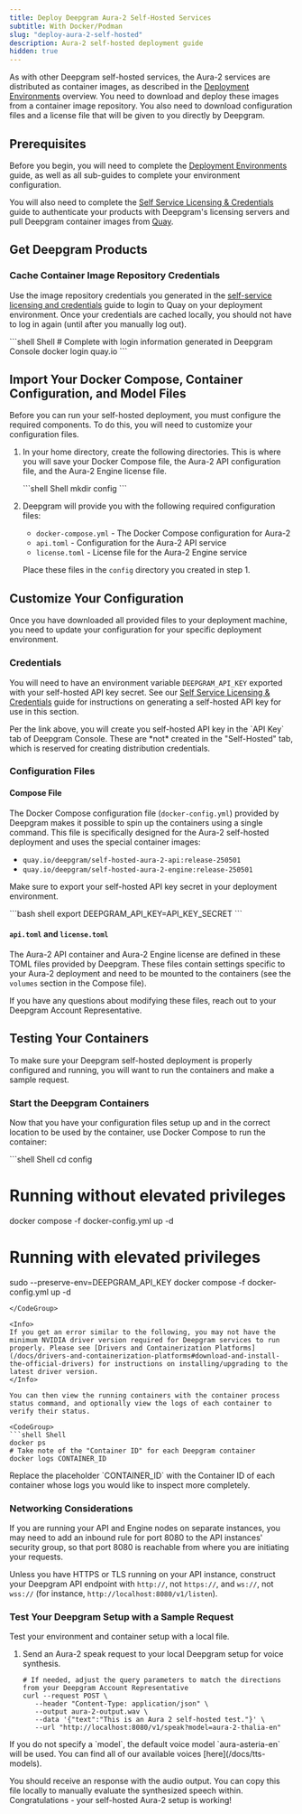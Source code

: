 ```yaml
---
title: Deploy Deepgram Aura-2 Self-Hosted Services
subtitle: With Docker/Podman
slug: "deploy-aura-2-self-hosted"
description: Aura-2 self-hosted deployment guide
hidden: true
---
```


As with other Deepgram self-hosted services, the Aura-2 services are distributed as container images, as described in the [Deployment Environments](/docs/self-hosted-deployment-environments#container-orchestration) overview. You need to download and deploy these images from a container image repository. You also need to download configuration files and a license file that will be given to you directly by Deepgram.

## Prerequisites

Before you begin, you will need to complete the [Deployment Environments](/docs/self-hosted-deployment-environments) guide, as well as all sub-guides to complete your environment configuration.

You will also need to complete the [Self Service Licensing & Credentials](/docs/self-hosted-self-service-tutorial) guide to authenticate your products with Deepgram's licensing servers and pull Deepgram container images from [Quay](https://quay.io).

## Get Deepgram Products

### Cache Container Image Repository Credentials

Use the image repository credentials you generated in the [self-service licensing and credentials](/docs/on-prem-self-service-tutorial#create-a-set-of-container-image-distribution-credentials) guide to login to Quay on your deployment environment. Once your credentials are cached locally, you should not have to log in again (until after you manually log out).

<CodeGroup>
  ```shell Shell
  # Complete with login information generated in Deepgram Console                                                                                                                                          
  docker login quay.io
  ```
</CodeGroup>

## Import Your Docker Compose, Container Configuration, and Model Files

Before you can run your self-hosted deployment, you must configure the required components. To do this, you will need to customize your configuration files.

1. In your home directory, create the following directories. This is where you will save your Docker Compose file, the Aura-2 API configuration file, and the Aura-2 Engine license file.

   <CodeGroup>
     ```shell Shell
     mkdir config
     ```
   </CodeGroup>

2. Deepgram will provide you with the following required configuration files:
   - `docker-compose.yml` - The Docker Compose configuration for Aura-2
   - `api.toml` - Configuration for the Aura-2 API service
   - `license.toml` - License file for the Aura-2 Engine service

   Place these files in the `config` directory you created in step 1.

## Customize Your Configuration

Once you have downloaded all provided files to your deployment machine, you need to update your configuration for your specific deployment environment.

### Credentials

You will need to have an environment variable `DEEPGRAM_API_KEY` exported with your self-hosted API key secret. See our [Self Service Licensing & Credentials](/docs/on-prem-self-service-tutorial#create-an-on-prem-api-key) guide for instructions on generating a self-hosted API key for use in this section.

<Warning>
  Per the link above, you will create you self-hosted API key in the `API Key` tab of Deepgram Console. These are *not* created in the "Self-Hosted" tab, which is reserved for creating distribution credentials.
</Warning>

### Configuration Files

#### Compose File

The Docker Compose configuration file (`docker-config.yml`) provided by Deepgram makes it possible to spin up the containers using a single command. This file is specifically designed for the Aura-2 self-hosted deployment and uses the special container images:
- `quay.io/deepgram/self-hosted-aura-2-api:release-250501`
- `quay.io/deepgram/self-hosted-aura-2-engine:release-250501`

Make sure to export your self-hosted API key secret in your deployment environment.

<CodeGroup>
  ```bash shell
  export DEEPGRAM_API_KEY=API_KEY_SECRET
  ```
</CodeGroup>

#### `api.toml` and `license.toml`

The Aura-2 API container and Aura-2 Engine license are defined in these TOML files provided by Deepgram. These files contain settings specific to your Aura-2 deployment and need to be mounted to the containers (see the `volumes` section in the Compose file).

If you have any questions about modifying these files, reach out to your Deepgram Account Representative.

## Testing Your Containers

To make sure your Deepgram self-hosted deployment is properly configured and running, you will want to run the containers and make a sample request.

### Start the Deepgram Containers

Now that you have your configuration files setup up and in the correct location to be used by the container, use Docker Compose to run the container:

<CodeGroup>
  ```shell Shell
  cd config

  # Running without elevated privileges
  docker compose -f docker-config.yml up -d

  # Running with elevated privileges
  sudo --preserve-env=DEEPGRAM_API_KEY docker compose -f docker-config.yml up -d
  ```
</CodeGroup>

<Info>
  If you get an error similar to the following, you may not have the minimum NVIDIA driver version required for Deepgram services to run properly. Please see [Drivers and Containerization Platforms](/docs/drivers-and-containerization-platforms#download-and-install-the-official-drivers) for instructions on installing/upgrading to the latest driver version.
</Info>

You can then view the running containers with the container process status command, and optionally view the logs of each container to verify their status.

<CodeGroup>
  ```shell Shell
  docker ps
  # Take note of the "Container ID" for each Deepgram container
  docker logs CONTAINER_ID
  ```
</CodeGroup>

<Info>
  Replace the placeholder `CONTAINER_ID` with the Container ID of each container whose logs you would like to inspect more completely.
</Info>

### Networking Considerations

If you are running your API and Engine nodes on separate instances, you may need to add an inbound rule for port 8080 to the API instances' security group, so that port 8080 is reachable from where you are initiating your requests.

Unless you have HTTPS or TLS running on your API instance, construct your Deepgram API endpoint with `http://`, not `https://`, and `ws://`, not `wss://` (for instance, `http://localhost:8080/v1/listen`).

### Test Your Deepgram Setup with a Sample Request

Test your environment and container setup with a local file.

1. Send an Aura-2 speak request to your local Deepgram setup for voice synthesis.
   <CodeGroup>
     ```shell Shell
     # If needed, adjust the query parameters to match the directions from your Deepgram Account Representative
     curl --request POST \
        --header "Content-Type: application/json" \
        --output aura-2-output.wav \
        --data '{"text":"This is an Aura 2 self-hosted test."}' \
        --url "http://localhost:8080/v1/speak?model=aura-2-thalia-en"
     ```
   </CodeGroup>

<Info>
If you do not specify a `model`, the default voice model `aura-asteria-en` will be used. You can find all of our available voices [here](/docs/tts-models).
</Info>

You should receive an response with the audio output. You can copy this file locally to manually evaluate the synthesized speech within. Congratulations - your self-hosted Aura-2 setup is working!
